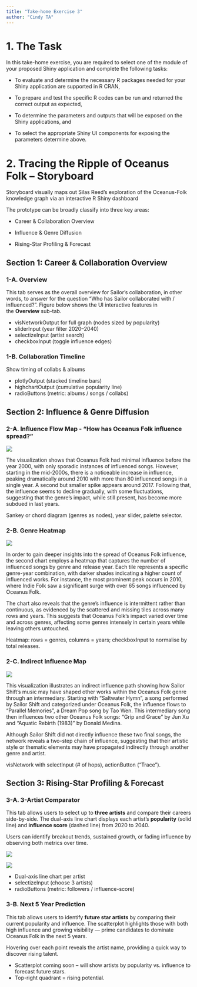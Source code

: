 ```yaml
---
title: "Take-home Exercise 3"
author: "Cindy TA"
---
```


# 1. The Task

In this take-home exercise, you are required to select one of the module of your proposed Shiny application and complete the following tasks:

-   To evaluate and determine the necessary R packages needed for your Shiny application are supported in R CRAN,

-   To prepare and test the specific R codes can be run and returned the correct output as expected,

-   To determine the parameters and outputs that will be exposed on the Shiny applications, and

-   To select the appropriate Shiny UI components for exposing the parameters determine above.

# 2. Tracing the Ripple of Oceanus Folk – Storyboard

Storyboard visually maps out Silas Reed’s exploration of the Oceanus-Folk knowledge graph via an interactive R Shiny dashboard

The prototype can be broadly classify into three key areas:

-   Career & Collaboration Overview

-   Influence & Genre Diffusion

-   Rising-Star Profiling & Forecast

## Section 1: Career & Collaboration Overview

### 1-A. Overview

This tab serves as the overall overview for Sailor's collaboration, in other words, to answer for the question “Who has Sailor collaborated with / influenced?". Figure below shows the UI interactive features in the **Overview** sub-tab.

::: callout-note
-   visNetworkOutput for full graph (nodes sized by popularity)\
-   sliderInput (year filter 2020–2040)\
-   selectizeInput (artist search)\
-   checkboxInput (toggle influence edges)
:::

### 1-B. Collaboration Timeline

Show timing of collabs & albums

::: callout-note
-   plotlyOutput (stacked timeline bars)\
-   highchartOutput (cumulative popularity line)\
-   radioButtons (metric: albums / songs / collabs)
:::

## Section 2: Influence & Genre Diffusion

### 2-A. Influence Flow Map - “How has Oceanus Folk influence spread?”

![](images/take-home-pic1.jpg)

The visualization shows that Oceanus Folk had minimal influence before the year 2000, with only sporadic instances of influenced songs. However, starting in the mid-2000s, there is a noticeable increase in influence, peaking dramatically around 2010 with more than 80 influenced songs in a single year. A second but smaller spike appears around 2017. Following that, the influence seems to decline gradually, with some fluctuations, suggesting that the genre’s impact, while still present, has become more subdued in last years.

::: callout-note
Sankey or chord diagram (genres as nodes), year slider, palette selector.
:::

### 2-B. Genre Heatmap

![](images/take-home-pic2.png)

In order to gain deeper insights into the spread of Oceanus Folk influence, the second chart employs a heatmap that captures the number of influenced songs by genre and release year. Each tile represents a specific genre-year combination, with darker shades indicating a higher count of influenced works. For instance, the most prominent peak occurs in 2010, where Indie Folk saw a significant surge with over 65 songs influenced by Oceanus Folk.

The chart also reveals that the genre’s influence is intermittent rather than continuous, as evidenced by the scattered and missing tiles across many rows and years. This suggests that Oceanus Folk’s impact varied over time and across genres, affecting some genres intensely in certain years while leaving others untouched.

::: callout-note
Heatmap: rows = genres, columns = years; checkboxInput to normalise by total releases.
:::

### 2-C. Indirect Influence Map

![](images/take-home-pic3.png)

This visualization illustrates an indirect influence path showing how Sailor Shift’s music may have shaped other works within the Oceanus Folk genre through an intermediary. Starting with “Saltwater Hymn”, a song performed by Sailor Shift and categorized under Oceanus Folk, the influence flows to “Parallel Memories”, a Dream Pop song by Tao Wen. This intermediary song then influences two other Oceanus Folk songs: “Grip and Grace” by Jun Xu and “Aquatic Rebirth (1983)” by Donald Medina.

Although Sailor Shift did not directly influence these two final songs, the network reveals a two-step chain of influence, suggesting that their artistic style or thematic elements may have propagated indirectly through another genre and artist.

::: callout-note
visNetwork with selectInput (# of hops), actionButton (“Trace”).
:::

## Section 3: Rising-Star Profiling & Forecast

### 3-A. 3-Artist Comparator

This tab allows users to select up to **three artists** and compare their careers side-by-side. The dual-axis line chart displays each artist’s **popularity** (solid line) and **influence score** (dashed line) from 2020 to 2040.

Users can identify breakout trends, sustained growth, or fading influence by observing both metrics over time.

![](images/take-home-pic4.png)

![](images/take-home-pic5.png)

::: callout-note
-   Dual-axis line chart per artist\
-   selectizeInput (choose 3 artists)\
-   radioButtons (metric: followers / influence-score)
:::

### 3-B. Next 5 Year Prediction

This tab allows users to identify **future star artists** by comparing their current popularity and influence. The scatterplot highlights those with both high influence and growing visibility — prime candidates to dominate Oceanus Folk in the next 5 years.

Hovering over each point reveals the artist name, providing a quick way to discover rising talent.

::: callout-note
-   Scatterplot coming soon – will show artists by popularity vs. influence to forecast future stars.\
-   Top-right quadrant = rising potential.
:::
